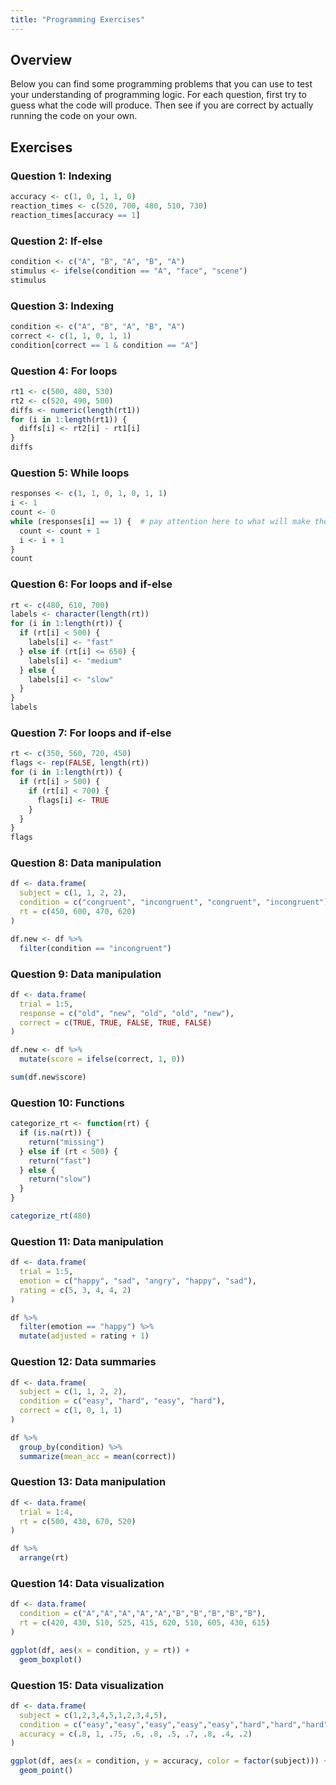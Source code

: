 ```yaml
---
title: "Programming Exercises"
---
```


## Overview

Below you can find some programming problems that you can use to test your understanding of programming logic. For each question, first try to guess what the code will produce. Then see if you are correct by actually running the code on your own.

## Exercises

### Question 1: Indexing

```r
accuracy <- c(1, 0, 1, 1, 0)
reaction_times <- c(520, 700, 480, 510, 730)
reaction_times[accuracy == 1]
```

### Question 2: If-else

```r
condition <- c("A", "B", "A", "B", "A")
stimulus <- ifelse(condition == "A", "face", "scene")
stimulus
```

### Question 3: Indexing

```r
condition <- c("A", "B", "A", "B", "A")
correct <- c(1, 1, 0, 1, 1)
condition[correct == 1 & condition == "A"]
```

### Question 4: For loops

```r
rt1 <- c(500, 480, 530)
rt2 <- c(520, 490, 500)
diffs <- numeric(length(rt1))
for (i in 1:length(rt1)) {
  diffs[i] <- rt2[i] - rt1[i]
}
diffs
```

### Question 5: While loops

```r
responses <- c(1, 1, 0, 1, 0, 1, 1)
i <- 1
count <- 0
while (responses[i] == 1) {  # pay attention here to what will make the while loop stop
  count <- count + 1
  i <- i + 1
}
count
```

### Question 6: For loops and if-else

```r
rt <- c(480, 610, 700)
labels <- character(length(rt))
for (i in 1:length(rt)) {
  if (rt[i] < 500) {
    labels[i] <- "fast"
  } else if (rt[i] <= 650) {
    labels[i] <- "medium"
  } else {
    labels[i] <- "slow"
  }
}
labels
```

### Question 7: For loops and if-else

```r
rt <- c(350, 560, 720, 450)
flags <- rep(FALSE, length(rt))
for (i in 1:length(rt)) {
  if (rt[i] > 500) {
    if (rt[i] < 700) {
      flags[i] <- TRUE
    }
  }
}
flags
```

### Question 8: Data manipulation

```r
df <- data.frame(
  subject = c(1, 1, 2, 2),
  condition = c("congruent", "incongruent", "congruent", "incongruent"),
  rt = c(450, 600, 470, 620)
) 

df.new <- df %>%
  filter(condition == "incongruent")
```

### Question 9: Data manipulation

```r
df <- data.frame(
  trial = 1:5,
  response = c("old", "new", "old", "old", "new"),
  correct = c(TRUE, TRUE, FALSE, TRUE, FALSE)
)

df.new <- df %>%
  mutate(score = ifelse(correct, 1, 0))

sum(df.new$score)
```

### Question 10: Functions

```r
categorize_rt <- function(rt) {
  if (is.na(rt)) {
    return("missing")
  } else if (rt < 500) {
    return("fast")
  } else {
    return("slow")
  }
}

categorize_rt(480)
```

### Question 11: Data manipulation

```r
df <- data.frame(
  trial = 1:5,
  emotion = c("happy", "sad", "angry", "happy", "sad"),
  rating = c(5, 3, 4, 4, 2)
)

df %>%
  filter(emotion == "happy") %>%
  mutate(adjusted = rating + 1)
```

### Question 12: Data summaries

```r
df <- data.frame(
  subject = c(1, 1, 2, 2),
  condition = c("easy", "hard", "easy", "hard"),
  correct = c(1, 0, 1, 1)
)

df %>%
  group_by(condition) %>%
  summarize(mean_acc = mean(correct))
```

### Question 13: Data manipulation

```r
df <- data.frame(
  trial = 1:4,
  rt = c(500, 430, 670, 520)
)

df %>%
  arrange(rt)
```

### Question 14: Data visualization

```r
df <- data.frame(
  condition = c("A","A","A","A","A","B","B","B","B","B"),
  rt = c(420, 430, 510, 525, 415, 620, 510, 605, 430, 615)
)

ggplot(df, aes(x = condition, y = rt)) +
  geom_boxplot()
```

### Question 15: Data visualization

```r
df <- data.frame(
  subject = c(1,2,3,4,5,1,2,3,4,5),
  condition = c("easy","easy","easy","easy","easy","hard","hard","hard","hard","hard"),
  accuracy = c(.8, 1, .75, .6, .8, .5, .7, .8, .4, .2)
)

ggplot(df, aes(x = condition, y = accuracy, color = factor(subject))) +
  geom_point()
```
